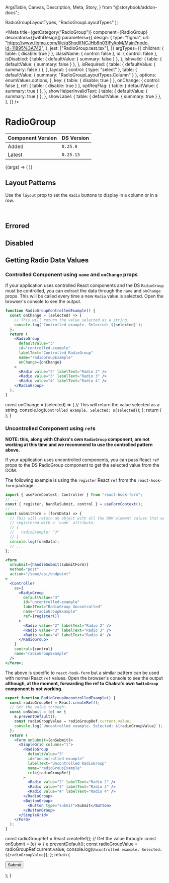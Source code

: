   ArgsTable,
  Canvas,
  Description,
  Meta,
  Story,
} from "@storybook/addon-docs";


  RadioGroupLayoutTypes,
  "RadioGroupLayoutTypes"
);

<Meta
  title={getCategory("RadioGroup")}
  component={RadioGroup}
  decorators={[withDesign]}
  parameters={{
    design: {
      type: "figma",
      url: "https://www.figma.com/file/qShodlfNCJHb8n03IFyApM/Main?node-id=11895%3A742",
    },
    jest: ["RadioGroup.test.tsx"],
  }}
  argTypes={{
    children: { table: { disable: true } },
    className: { control: false },
    id: { control: false },
    isDisabled: {
      table: { defaultValue: { summary: false } },
    },
    isInvalid: {
      table: { defaultValue: { summary: false } },
    },
    isRequired: {
      table: { defaultValue: { summary: false } },
    },
    layout: {
      control: { type: "select" },
      table: { defaultValue: { summary: "RadioGroupLayoutTypes.Column" } },
      options: enumValues.options,
    },
    key: { table: { disable: true } },
    onChange: { control: false },
    ref: { table: { disable: true } },
    optReqFlag: {
      table: { defaultValue: { summary: true } },
    },
    showHelperInvalidText: {
      table: { defaultValue: { summary: true } },
    },
    showLabel: {
      table: { defaultValue: { summary: true } },
    },
  }}
/>

# RadioGroup

| Component Version | DS Version |
| ----------------- | ---------- |
| Added             | `0.25.0`   |
| Latest            | `0.25.13`  |

<Description of={RadioGroup} />

<Canvas withToolbar>
  <Story
    name="RadioGroup"
    args={{
      className: undefined,
      defaultValue: "4",
      helperText: "This is the helper text for the full group.",
      id: "radioGroup-id",
      invalidText: "An error occurred :(",
      isDisabled: false,
      isInvalid: false,
      isRequired: false,
      labelText: "Standard Radio Group",
      layout: "RadioGroupLayoutTypes.Column",
      name: "radio-story",
      onChange: undefined,
      optReqFlag: true,
      showHelperInvalidText: true,
      showLabel: true,
    }}
  >
    {(args) => (
      <RadioGroup {...args} layout={enumValues.getValue(args.layout)}>
        <Radio value="2" labelText="Radio 2" />
        <Radio value="3" labelText="Radio 3" />
        <Radio value="4" labelText="Radio 4" />
        <Radio value="5" labelText="Radio 5" />
      </RadioGroup>
    )}
  </Story>
</Canvas>

<ArgsTable story="RadioGroup" />

## Layout Patterns

Use the `layout` prop to set the `Radio` buttons to display in a column or in
a row.

<Canvas>
  <DSProvider>
    <RadioGroup
      defaultValue="4"
      labelText="Column (default)"
      name="column-example"
      optReqFlag={false}
    >
      <Radio value="2" labelText="Radio 2" />
      <Radio value="3" labelText="Radio 3" />
      <Radio value="4" labelText="Radio 4" />
      <Radio value="5" labelText="Radio 5" />
    </RadioGroup>
    <br />
    <RadioGroup
      defaultValue="3"
      labelText="Row"
      name="row-example"
      layout={RadioGroupLayoutTypes.Row}
      optReqFlag={false}
    >
      <Radio value="2" labelText="Radio 2" />
      <Radio value="3" labelText="Radio 3" />
      <Radio value="4" labelText="Radio 4" />
      <Radio value="5" labelText="Radio 5" />
    </RadioGroup>
  </DSProvider>
</Canvas>

## Errored

<Canvas>
  <DSProvider>
    <RadioGroup
      defaultValue="4"
      invalidText="Error message for the full group."
      isInvalid
      labelText="Errored Radio Group"
      name="errored-example"
      optReqFlag={false}
    >
      <Radio value="2" labelText="Radio 2" />
      <Radio value="3" labelText="Radio 3" />
      <Radio value="4" labelText="Radio 4" />
      <Radio value="5" labelText="Radio 5" />
    </RadioGroup>
  </DSProvider>
</Canvas>

## Disabled

<Canvas>
  <DSProvider>
    <RadioGroup
      helperText="The reason for being disabled."
      isDisabled
      labelText="Disabled Radio Group"
      name="disabled-example"
      optReqFlag={false}
    >
      <Radio value="2" labelText="Radio 2" />
      <Radio value="3" labelText="Radio 3" />
      <Radio value="4" labelText="Radio 4" />
      <Radio value="5" labelText="Radio 5" />
    </RadioGroup>
  </DSProvider>
</Canvas>

## Getting Radio Data Values

### Controlled Component using `name` and `onChange` props

If your application uses controlled React components and the DS `RadioGroup` must
be controlled, you can extract the data through the `name` and `onChange` props.
This will be called every time a new `Radio` value is selected. Open the browser's
console to see the output.

```jsx
function RadioGroupControlledExample() {
  const onChange = (selected) => {
    // This will return the value selected as a string.
    console.log(`Controlled example. Selected: ${selected}`);
  };
  return (
    <RadioGroup
      defaultValue="3"
      id="controlled-example"
      labelText="Controlled RadioGroup"
      name="radioGroupExample"
      onChange={onChange}
    >
      <Radio value="2" labelText="Radio 2" />
      <Radio value="3" labelText="Radio 3" />
      <Radio value="4" labelText="Radio 4" />
    </RadioGroup>
  );
}
```

  const onChange = (selected) => {
    // This will return the value selected as a string.
    console.log(`Controlled example. Selected: ${selected}`);
  };
  return (
    <RadioGroup
      defaultValue="3"
      id="controlled-example"
      labelText="Controlled RadioGroup"
      name="radioGroupExample"
      onChange={onChange}
    >
      <Radio value="2" labelText="Radio 2" />
      <Radio value="3" labelText="Radio 3" />
      <Radio value="4" labelText="Radio 4" />
    </RadioGroup>
  );
}

<Canvas>
  <DSProvider>
    <RadioGroupControlledExample />
  </DSProvider>
</Canvas>

### Uncontrolled Component using `ref`s

**NOTE: this, along with Chakra's own `RadioGroup` component, are not working
at this time and we recommend to use the controlled pattern above.**

If your application uses uncontrolled components, you can pass React `ref` props
to the DS RadioGroup component to get the selected value from the DOM.

The following example is using the `register` React `ref` from the
`react-hook-form` package.

```jsx
import { useFormContext, Controller } from "react-hook-form";
// ...
const { register, handleSubmit, control } = useFormContext();
// ...
const submitForm = (formData) => {
  // This will return an object with all the DOM element values that were
  // registered with a `name` attribute.
  // {
  //   radioExample: "3"
  // }
  console.log(formData);
  // ...
};

<form
  onSubmit={handleSubmit(submitForm)}
  method="post"
  action="/some/api/endpoint"
>
  <Controller
    as={
      <RadioGroup
        defaultValue="3"
        id="uncontrolled-example"
        labelText="RadioGroup Uncontrolled"
        name="radioGroupExample"
        ref={register()}
      >
        <Radio value="2" labelText="Radio 2" />
        <Radio value="3" labelText="Radio 3" />
        <Radio value="4" labelText="Radio 4" />
      </RadioGroup>
    }
    control={control}
    name="radioGroupExample"
  />
</form>;
```

The above is specific to `react-hook-form` but a similar pattern can be used
with normal React `ref` values. Open the browser's console to see the output
**although, at the moment, forwarding the ref to Chakra's own `RadioGroup`
component is not working.**

```jsx
export function RadioGroupUncontrolledExample() {
  const radioGroupRef = React.createRef();
  // Get the value through:
  const onSubmit = (e) => {
    e.preventDefault();
    const radioGroupValue = radioGroupRef.current.value;
    console.log(`Uncontrolled example. Selected: ${radioGroupValue}`);
  };
  return (
    <Form onSubmit={onSubmit}>
      <SimpleGrid columns="1">
        <RadioGroup
          defaultValue="3"
          id="uncontrolled-example"
          labelText="Uncontrolled RadioGroup"
          name="radioGroupExample"
          ref={radioGroupRef}
        >
          <Radio value="2" labelText="Radio 2" />
          <Radio value="3" labelText="Radio 3" />
          <Radio value="4" labelText="Radio 4" />
        </RadioGroup>
        <ButtonGroup>
          <Button type="submit">Submit</Button>
        </ButtonGroup>
      </SimpleGrid>
    </Form>
  );
}
```

  const radioGroupRef = React.createRef();
  // Get the value through:
  const onSubmit = (e) => {
    e.preventDefault();
    const radioGroupValue = radioGroupRef.current.value;
    console.log(`Uncontrolled example. Selected: ${radioGroupValue}`);
  };
  return (
    <Form onSubmit={onSubmit}>
      <SimpleGrid columns="1">
        <RadioGroup
          defaultValue="3"
          id="uncontrolled-example"
          labelText="Uncontrolled RadioGroup"
          name="radioGroupExample"
          ref={radioGroupRef}
        >
          <Radio value="2" labelText="Radio 2" />
          <Radio value="3" labelText="Radio 3" />
          <Radio value="4" labelText="Radio 4" />
        </RadioGroup>
        <ButtonGroup>
          <Button type="submit">Submit</Button>
        </ButtonGroup>
      </SimpleGrid>
    </Form>
  );
}

<Canvas>
  <DSProvider>
    <RadioGroupUncontrolledExample />
  </DSProvider>
</Canvas>
